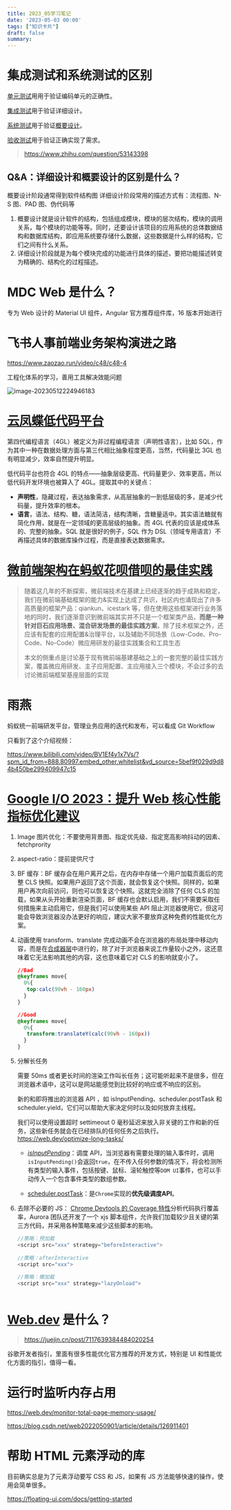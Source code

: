 ```yaml
---
title: 2023_05学习笔记
date: '2023-05-03 00:00'
tags: ["知识卡片"]
draft: false
summary: 
---
```

# 集成测试和系统测试的区别

[单元测试](https://www.zhihu.com/search?q=单元测试&search_source=Entity&hybrid_search_source=Entity&hybrid_search_extra={"sourceType"%3A"answer"%2C"sourceId"%3A147152950})用用于验证编码单元的正确性。

[集成测试](https://www.zhihu.com/search?q=集成测试&search_source=Entity&hybrid_search_source=Entity&hybrid_search_extra={"sourceType"%3A"answer"%2C"sourceId"%3A147152950})用于验证详细设计。

[系统测试](https://www.zhihu.com/search?q=系统测试&search_source=Entity&hybrid_search_source=Entity&hybrid_search_extra={"sourceType"%3A"answer"%2C"sourceId"%3A147152950})用于验证[概要设计](https://www.zhihu.com/search?q=概要设计&search_source=Entity&hybrid_search_source=Entity&hybrid_search_extra={"sourceType"%3A"answer"%2C"sourceId"%3A147152950})。

[验收测试](https://www.zhihu.com/search?q=验收测试&search_source=Entity&hybrid_search_source=Entity&hybrid_search_extra={"sourceType"%3A"answer"%2C"sourceId"%3A147152950})用于验证正确实现了需求。

> https://www.zhihu.com/question/53143398

## Q&A：详细设计和概要设计的区别是什么？

概要设计阶段通常得到软件结构图
详细设计阶段常用的描述方式有：流程图、N-S 图、PAD 图、伪代码等

1. 概要设计就是设计软件的结构，包括组成模块，模块的层次结构，模块的调用关系，每个模块的功能等等。同时，还要设计该项目的应用系统的总体数据结构和数据库结构，即应用系统要存储什么数据，这些数据是什么样的结构，它们之间有什么关系。
2. 详细设计阶段就是为每个模块完成的功能进行具体的描述，要把功能描述转变为精确的、结构化的过程描述。

# MDC Web 是什么？

专为 Web 设计的 Material UI 组件，Angular 官方推荐组件库，16 版本开始进行

# 飞书人事前端业务架构演进之路

https://www.zaozao.run/video/c48/c48-4

工程化体系的学习，善用工具解决效能问题

![image-20230512224946183](http://images.scar.site/image-20230512224946183.png)

# [云凤蝶低代码平台](https://developer.aliyun.com/article/786592)

第四代编程语言（4GL）被定义为非过程编程语言（声明性语言），比如 SQL，作为其中一种在数据处理方面与第三代相比抽象程度更高，当然，代码量比 3GL 也有明显减少，效率自然提升明显。

低代码平台也符合 4GL 的特点——抽象层级更高、代码量更少、效率更高，所以低代码开发环境也被算入了 4GL。提取其中的关键点：

- **声明性**，隐藏过程，表达抽象需求，从高层抽象的一到低层级的多，是减少代码量，提升效率的根本。
- **语言**，语法、结构、糖，语法简洁，结构清晰，含糖量适中。其实语法糖就有简化作用，就是在一定领域的更高层级的抽象。而 4GL 代表的应该是成体系的、完整的抽象。SQL 就是很好的例子，SQL 作为 DSL（领域专用语言）不再描述具体的数据库操作过程，而是直接表达数据需求。

# [微前端架构在蚂蚁花呗借呗的最佳实践](https://zhuanlan.zhihu.com/p/362836022)

> 随着这几年的不断探索，微前端技术在基建上已经逐渐的趋于成熟和稳定，我们在微前端基础框架的能力&实现上达成了共识，社区内也涌现出了许多高质量的框架产品：qiankun、icestark 等，但在使用这些框架进行业务落地的同时，我们逐渐意识到微前端其实并不只是一个框架类产品，**而是一种针对巨石应用场景、混合研发场景的最佳实践方案**，除了技术框架之外，还应该有配套的应用配置&治理平台，以及辅助不同场景（Low-Code、Pro-Code、No-Code）微应用研发的最佳实践集合和工具生态
>
> 本文的侧重点是讨论基于现有微前端基建基础之上的一套完整的最佳实践方案，覆盖微应用研发、主子应用配置、主应用接入三个模块，不会过多的去讨论微前端框架基座层面的实现

# 雨燕

蚂蚁统一前端研发平台，管理业务应用的迭代和发布，可以看成 Git Workflow

只看到了这个介绍视频：

https://www.bilibili.com/video/BV1Ef4y1x7Vs/?spm_id_from=888.80997.embed_other.whitelist&vd_source=5bef9f029d9d84b450be299409947c15

# [Google I/O 2023：提升 Web 核心性能指标优化建议](https://mp.weixin.qq.com/s/d2by1jAFXVBa59tsUEwyvg)

1. Image 图片优化：不要使用背景图、指定优先级、指定宽高影响抖动的因素、fetchprority

2. aspect-ratio：提前提供尺寸

3. BF 缓存：BF 缓存会在用户离开之后，在内存中存储一个用户加载页面后的完整 CLS 快照。如果用户返回了这个页面，就会恢复这个快照。同样的，如果用户再次向前访问，则也可以恢复这个快照。这就完全消除了任何 CLS 的加载，如果从头开始重新渲染页面，BF 缓存也会默认启用，我们不需要采取任何措施来主动启用它，但是我们可以使用某些 API 阻止浏览器使用它，但这可能会导致浏览器没办法更好的响应，建议大家不要放弃这种免费的性能优化方案。

4. 动画使用 transform、translate 完成动画不会在浏览器的布局处理中移动内容，而是在[合成器层](https://zhuanlan.zhihu.com/p/451219118)中进行的，除了对于浏览器来说工作量较小之外，这还意味着它无法影响其他的内容，这也意味着它对 CLS 的影响就变小了。

   ```css
   //Bad
   @keyframes move{
     0%{
      top:calc(90vh - 160px)
     }
   }
   
   //Good
   @keyframes move{
     0%{
      transform:translateY(calc(90vh - 160px))
     }
   }
   ```

   

5. 分解长任务

   需要 50ms 或者更长时间的渲染工作叫长任务；这可能听起来不是很多，但在浏览器术语中，这可以是网站能感觉到比较好的响应或不响应的区别。

   新的和即将推出的浏览器 API ，如 isInputPending、scheduler.postTask 和 scheduler.yield，它们可以帮助大家决定何时以及如何放弃主线程。

   我们可以使用设置超时 settimeout 0 毫秒延迟来放入非关键的工作和新的任务，这些新任务就会在已经排队的任何任务之后执行。https://web.dev/optimize-long-tasks/ 

   * *[isInputPending](https://web.dev/optimize-long-tasks/#yield-only-when-necessary)*：调度 API，当浏览器有需要处理的输入事件时，调用`isInputPending()`会返回`true`，在不传入任何参数的情况下，将会检测所有类型的输入事件，包括按键、鼠标、滚轮触控等`DOM UI`事件，也可以手动传入一个包含事件类型的数组参数。

   * [scheduler.postTask](https://link.segmentfault.com/?enc=voJQQka8G8S872egy8yTIw%3D%3D.uO6%2BJ%2BmiqwqwTZmM5snuREwurU0c5760qmv64YZDAxEdsxPFJWW4hPfsnjf8Rq2AtP7kCo6vktpKsQQlrXvQGy11TK7dyoTUzgWtGWXqF7PW18R8OvAGKI18AaY6WCFs)：是`Chrome`实现的**优先级调度API**。

   

6. 去除不必要的 JS： [Chrome Devtools 的 Coverage 特性](https://zhuanlan.zhihu.com/p/26281581)分析代码执行覆盖率，Aurora 团队还开发了一个 xjs 脚本组件，允许我们加载较少且关键的第三方代码，并采用各种策略来减少这些脚本的影响。

   ```javascript
   //策略：预加载
   <script src="xxx" strategy="beforeInteractive">
     
   //策略：afterInteractive
   <script src="xxx">
     
   //策略：懒加载
   <script src="xxx" strategy="lazyOnload">
    
   ```

   

# [Web.dev](https://web.dev/about/) 是什么？

> https://juejin.cn/post/7117639384484020254

谷歌开发者指引，里面有很多性能优化官方推荐的开发方式，特别是 UI 和性能优化方面的指引，值得一看。

# 运行时监听内存占用

https://web.dev/monitor-total-page-memory-usage/

https://blog.csdn.net/web2022050901/article/details/126911401

# 帮助 HTML 元素浮动的库

目前确实总是为了元素浮动要写 CSS 和 JS，如果有 JS 方法能够快速的操作，使用会简单很多。

https://floating-ui.com/docs/getting-started
